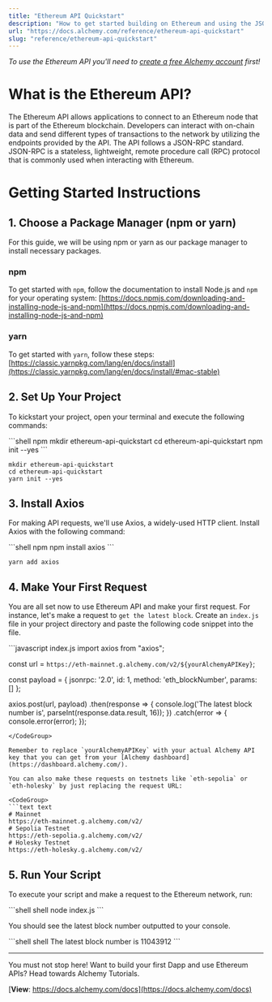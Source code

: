 ```yaml
---
title: "Ethereum API Quickstart"
description: "How to get started building on Ethereum and using the JSON-RPC API"
url: "https://docs.alchemy.com/reference/ethereum-api-quickstart"
slug: "reference/ethereum-api-quickstart"
---
```



*To use the Ethereum API you'll need to [create a free Alchemy account](https://alchemy.com/?a=f8afc2202c) first!*

# What is the Ethereum API?

The Ethereum API allows applications to connect to an Ethereum node that is part of the Ethereum blockchain. Developers can interact with on-chain data and send different types of transactions to the network by utilizing the endpoints provided by the API. The API follows a JSON-RPC standard. JSON-RPC is a stateless, lightweight, remote procedure call (RPC) protocol that is commonly used when interacting with Ethereum.

# Getting Started Instructions

## 1. Choose a Package Manager (npm or yarn)

For this guide, we will be using npm or yarn as our package manager to install necessary packages.

### npm

To get started with `npm`, follow the documentation to install Node.js and `npm` for your operating system: [https://docs.npmjs.com/downloading-and-installing-node-js-and-npm](https://docs.npmjs.com/downloading-and-installing-node-js-and-npm)

### yarn

To get started with `yarn`, follow these steps: [https://classic.yarnpkg.com/lang/en/docs/install](https://classic.yarnpkg.com/lang/en/docs/install/#mac-stable)

## 2. Set Up Your Project

To kickstart your project, open your terminal and execute the following commands:

<CodeGroup>
  ```shell npm
  mkdir ethereum-api-quickstart
  cd ethereum-api-quickstart
  npm init --yes
  ```

  ```shell yarn
  mkdir ethereum-api-quickstart
  cd ethereum-api-quickstart
  yarn init --yes
  ```
</CodeGroup>

## 3. Install Axios

For making API requests, we'll use Axios, a widely-used HTTP client. Install Axios with the following command:

<CodeGroup>
  ```shell npm
  npm install axios
  ```

  ```shell yarn
  yarn add axios
  ```
</CodeGroup>

## 4. Make Your First Request

You are all set now to use Ethereum API and make your first request. For instance, let's make a request to `get the latest block`. Create an `index.js` file in your project directory and paste the following code snippet into the file.

<CodeGroup>
  ```javascript index.js
  import axios from "axios";

  const url = `https://eth-mainnet.g.alchemy.com/v2/${yourAlchemyAPIKey}`;

  const payload = {
    jsonrpc: '2.0',
    id: 1,
    method: 'eth_blockNumber',
    params: []
  };

  axios.post(url, payload)
    .then(response => {
      console.log('The latest block number is', parseInt(response.data.result, 16));
    })
    .catch(error => {
      console.error(error);
    });
  ```
</CodeGroup>

Remember to replace `yourAlchemyAPIKey` with your actual Alchemy API key that you can get from your [Alchemy dashboard](https://dashboard.alchemy.com/).

You can also make these requests on testnets like `eth-sepolia` or `eth-holesky` by just replacing the request URL:

<CodeGroup>
  ```text text
  # Mainnet
  https://eth-mainnet.g.alchemy.com/v2/
  # Sepolia Testnet
  https://eth-sepolia.g.alchemy.com/v2/
  # Holesky Testnet
  https://eth-holesky.g.alchemy.com/v2/
  ```
</CodeGroup>

## 5. Run Your Script

To execute your script and make a request to the Ethereum network, run:

<CodeGroup>
  ```shell shell
  node index.js
  ```
</CodeGroup>

You should see the latest block number outputted to your console.

<CodeGroup>
  ```shell shell
  The latest block number is 11043912
  ```
</CodeGroup>

***

You must not stop here! Want to build your first Dapp and use Ethereum APIs? Head towards Alchemy Tutorials.

[**View**: https://docs.alchemy.com/docs](https://docs.alchemy.com/docs)

